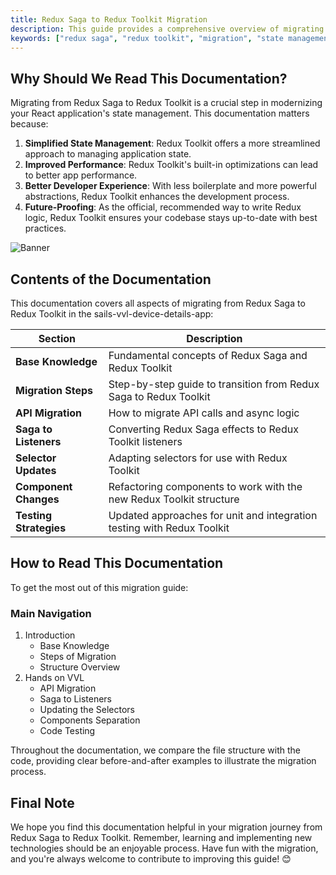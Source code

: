 ```yaml
---
title: Redux Saga to Redux Toolkit Migration
description: This guide provides a comprehensive overview of migrating from Redux Saga to Redux Toolkit in the sails-vvl-device-details-app.
keywords: ["redux saga", "redux toolkit", "migration", "state management", "react"]
---
```


## Why Should We Read This Documentation?

Migrating from Redux Saga to Redux Toolkit is a crucial step in modernizing your React application's state management. This documentation matters because:

1. **Simplified State Management**: Redux Toolkit offers a more streamlined approach to managing application state.
2. **Improved Performance**: Redux Toolkit's built-in optimizations can lead to better app performance.
3. **Better Developer Experience**: With less boilerplate and more powerful abstractions, Redux Toolkit enhances the development process.
4. **Future-Proofing**: As the official, recommended way to write Redux logic, Redux Toolkit ensures your codebase stays up-to-date with best practices.

![Banner](/images/banner.png "Redux Saga to Redux Toolkit Migration")

## Contents of the Documentation

This documentation covers all aspects of migrating from Redux Saga to Redux Toolkit in the sails-vvl-device-details-app:

| Section                | Description                                                                                 |
|------------------------|---------------------------------------------------------------------------------------------|
| **Base Knowledge**     | Fundamental concepts of Redux Saga and Redux Toolkit                                        |
| **Migration Steps**    | Step-by-step guide to transition from Redux Saga to Redux Toolkit                           |
| **API Migration**      | How to migrate API calls and async logic                                                    |
| **Saga to Listeners**  | Converting Redux Saga effects to Redux Toolkit listeners                                    |
| **Selector Updates**   | Adapting selectors for use with Redux Toolkit                                               |
| **Component Changes**  | Refactoring components to work with the new Redux Toolkit structure                         |
| **Testing Strategies** | Updated approaches for unit and integration testing with Redux Toolkit                      |

## How to Read This Documentation

To get the most out of this migration guide:

<CardGrid>
  <Card
    subtitle="Fundamentals"
    title="Base Knowledge"
    description="Start here to understand the key differences between Redux Saga and Redux Toolkit."
    href="/docs/introduction/base-knowledge"
  />
  <Card
    subtitle="Process"
    title="Migration Steps"
    description="Follow our step-by-step guide to migrate your application successfully."
    href="/docs/introduction/migration-steps"
    />
  <Card
    subtitle="Implementation"
    title="Hands-on VVL"
    description="Dive into practical examples specific to the sails-vvl-device-details-app."
    href="/docs/hands-on-vvl"
  />
</CardGrid>

### Main Navigation

1. Introduction
   - Base Knowledge
   - Steps of Migration
   - Structure Overview
2. Hands on VVL
   - API Migration
   - Saga to Listeners
   - Updating the Selectors
   - Components Separation
   - Code Testing

Throughout the documentation, we compare the file structure with the code, providing clear before-and-after examples to illustrate the migration process.

## Final Note

We hope you find this documentation helpful in your migration journey from Redux Saga to Redux Toolkit. Remember, learning and implementing new technologies should be an enjoyable process. Have fun with the migration, and you're always welcome to contribute to improving this guide! 😊